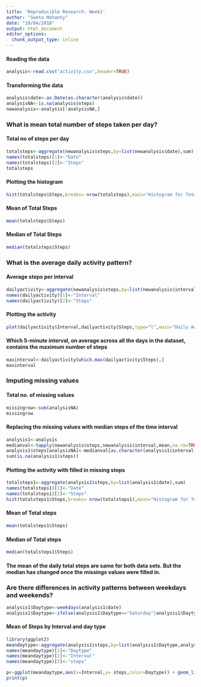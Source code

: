 ```yaml
---
title: 'Reproducible Research: Week2'
author: "Sweta Mohanty"
date: "10/04/2018"
output: html_document
editor_options: 
  chunk_output_type: inline
---
```

#### Reading the data
```r
analysis<-read.csv("activity.csv",header=TRUE)
```
#### Transforming the data
```r
analysis$date<-as.Date(as.character(analysis$date))
analysisNA<-is.na(analysis$steps)
newanalysis<-analysis[!analysisNA,]
```
### What is mean total number of steps taken per day?
#### Total no of steps per day

```r
totalsteps<-aggregate(newanalysis$steps,by=list(newanalysis$date),sum)
names(totalsteps)[1]<-"Date"
names(totalsteps)[2]<-"Steps"
totalsteps
```

#### Plotting the histogram
```r
hist(totalsteps$Steps,breaks= nrow(totalsteps),main="Histogram for Total Steps",xlab="Total Steps",col="Green")
```

#### Mean of Total Steps
```r
mean(totalsteps$Steps)
```
#### Median of Total Steps
```r
median(totalsteps$Steps)
```
### What is the average daily activity pattern?
#### Average steps per interval

```r
dailyactivity<-aggregate(newanalysis$steps,by=list(newanalysis$interval),sum)
names(dailyactivity)[1]<-"Interval"
names(dailyactivity)[2]<-"Steps"
```

#### Plotting the activity

```r
plot(dailyactivity$Interval,dailyactivity$Steps,type="l",main="Daily Activity Pattern",xlab="5 min interval",ylab="Average daily steps")
```

#### Which 5-minute interval, on average across all the days in the dataset, contains the maximum number of steps

```r
maxinterval<-dailyactivity[which.max(dailyactivity$Steps),]
maxinterval
```
### Imputing missing values

#### Total no. of missing values
```r
missingrow<-sum(analysisNA)
missingrow
```

#### Replacing the missing values with median steps of the time interval

```r
analysis1<-analysis
medianval<-tapply(newanalysis$steps,newanalysis$interval,mean,na.rm=TRUE,simplify = TRUE)
analysis1$steps[analysisNA]<-medianval[as.character(analysis1$interval[analysisNA])]
sum(is.na(analysis1$steps))
```
#### Plotting the activity with filled in missing steps

```r
totalsteps1<-aggregate(analysis1$steps,by=list(analysis1$date),sum)
names(totalsteps1)[1]<-"Date"
names(totalsteps1)[2]<-"Steps"
hist(totalsteps1$Steps,breaks= nrow(totalsteps1),main="Histogram for Total Steps",xlab="Total Steps",col="Green")
```

#### Mean of Total steps
```r
mean(totalsteps1$Steps)
```

#### Median of Total steps

```r
median(totalsteps1$Steps)
```
#### The mean of the daily total steps are same for both data sets. But the median has changed once the missings values were filled in.

### Are there differences in activity patterns between weekdays and weekends?
```r
analysis1$Daytype<-weekdays(analysis1$date)
analysis1$Daytype<-ifelse(analysis1$Daytype=="Saturday"|analysis1$Daytype=="Sunday","Weekend","Weekday")
```
#### Mean of Steps by  Interval and day type

```r
library(ggplot2)
meandaytype<-aggregate(analysis1$steps,by=list(analysis1$Daytype,analysis1$interval),mean)
names(meandaytype)[1]<-"Daytype"
names(meandaytype)[2]<-"Interval"
names(meandaytype)[3]<-"steps"

p<-ggplot(meandaytype,aes(x=Interval,y= steps,color=Daytype)) + geom_line()+facet_grid(Daytype~.)+labs(title="Mean steps per inteval and day type",x="Interval",y="MeanSteps")
print(p)
```

